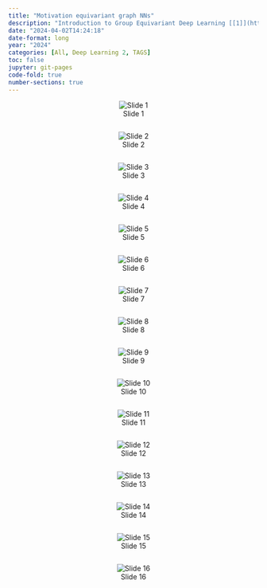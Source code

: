 ```yaml
---
title: "Motivation equivariant graph NNs"
description: "Introduction to Group Equivariant Deep Learning [[1]](https://uvagedl.github.io/)"
date: "2024-04-02T14:24:18"
date-format: long
year: "2024"
categories: [All, Deep Learning 2, TAGS]
toc: false
jupyter: git-pages
code-fold: true
number-sections: true
---
```


<center>![Slide 1](imgs/page_1.png){.w575}</center><pre></pre>


<center>![Slide 2](imgs/page_2.png){.w575}</center><pre></pre>



<center>![Slide 3](imgs/page_3.png){.w575}</center><pre></pre>



<center>![Slide 4](imgs/page_4.png){.w575}</center><pre></pre>



<center>![Slide 5](imgs/page_5.png){.w575}</center><pre></pre>



<center>![Slide 6](imgs/page_6.png){.w575}</center><pre></pre>



<center>![Slide 7](imgs/page_7.png){.w575}</center><pre></pre>



<center>![Slide 8](imgs/page_8.png){.w575}</center><pre></pre>



<center>![Slide 9](imgs/page_9.png){.w575}</center><pre></pre>



<center>![Slide 10](imgs/page_10.png){.w575}</center><pre></pre>



<center>![Slide 11](imgs/page_11.png){.w575}</center><pre></pre>



<center>![Slide 12](imgs/page_12.png){.w575}</center><pre></pre>



<center>![Slide 13](imgs/page_13.png){.w575}</center><pre></pre>



<center>![Slide 14](imgs/page_14.png){.w575}</center><pre></pre>



<center>![Slide 15](imgs/page_15.png){.w575}</center><pre></pre>



<center>![Slide 16](imgs/page_16.png){.w575}</center><pre></pre>










